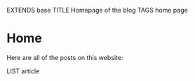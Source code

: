EXTENDS base
TITLE Homepage of the blog
TAGS home page

# Home

Here are all of the posts on this website:

LIST article
